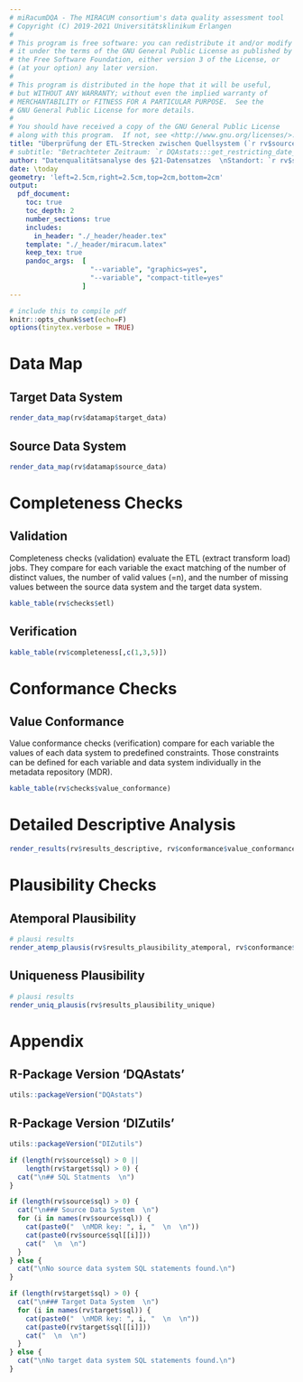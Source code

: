 ```yaml
---
# miRacumDQA - The MIRACUM consortium's data quality assessment tool
# Copyright (C) 2019-2021 Universitätsklinikum Erlangen
#
# This program is free software: you can redistribute it and/or modify
# it under the terms of the GNU General Public License as published by
# the Free Software Foundation, either version 3 of the License, or
# (at your option) any later version.
#
# This program is distributed in the hope that it will be useful,
# but WITHOUT ANY WARRANTY; without even the implied warranty of
# MERCHANTABILITY or FITNESS FOR A PARTICULAR PURPOSE.  See the
# GNU General Public License for more details.
#
# You should have received a copy of the GNU General Public License
# along with this program.  If not, see <http://www.gnu.org/licenses/>.
title: "Überprüfung der ETL-Strecken zwischen Quellsystem (`r rv$source$system_name`) und Zielsystem (`r rv$target$system_name`)"
# subtitle: "Betrachteter Zeitraum: `r DQAstats:::get_restricting_date_info(restricting_date = rv$restricting_date, lang = 'de')`"
author: "Datenqualitätsanalyse des §21-Datensatzes  \nStandort: `r rv$sitename` \n `r DQAstats:::get_restricting_date_info(restricting_date = rv$restricting_date, lang = 'de')`"
date: \today
geometry: 'left=2.5cm,right=2.5cm,top=2cm,bottom=2cm' 
output: 
  pdf_document:
    toc: true
    toc_depth: 2
    number_sections: true
    includes:
      in_header: "./_header/header.tex"
    template: "./_header/miracum.latex"
    keep_tex: true
    pandoc_args:  [
                    "--variable", "graphics=yes",
                    "--variable", "compact-title=yes"
                  ]
---
```


```r
# include this to compile pdf
knitr::opts_chunk$set(echo=F)
options(tinytex.verbose = TRUE)
```

\newpage

# Data Map

## Target Data System

```r
render_data_map(rv$datamap$target_data)
```

## Source Data System

```r
render_data_map(rv$datamap$source_data)
```

\newpage
# Completeness Checks 

## Validation 

Completeness checks (validation) evaluate the ETL (extract transform load) jobs. They compare for each variable the exact matching of the number of distinct values, the number of valid values (=n), and the number of missing values between the source data system and the target data system.  

```r
kable_table(rv$checks$etl)
```

## Verification 

```r
kable_table(rv$completeness[,c(1,3,5)])
```

\newpage
# Conformance Checks

## Value Conformance

Value conformance checks (verification) compare for each variable the values of each data system to predefined constraints. Those constraints can be defined for each variable and data system individually in the metadata repository (MDR).

```r
kable_table(rv$checks$value_conformance)
```

\newpage
# Detailed Descriptive Analysis

```r
render_results(rv$results_descriptive, rv$conformance$value_conformance)
```

\newpage
# Plausibility Checks

## Atemporal Plausibility 

```r
# plausi results
render_atemp_plausis(rv$results_plausibility_atemporal, rv$conformance$value_conformance)
```

## Uniqueness Plausibility

```r
# plausi results
render_uniq_plausis(rv$results_plausibility_unique)
```

\newpage
# Appendix

## R-Package Version 'DQAstats' 

```r
utils::packageVersion("DQAstats")
```

## R-Package Version 'DIZutils' 

```r
utils::packageVersion("DIZutils")
```

```r
if (length(rv$source$sql) > 0 ||
    length(rv$target$sql) > 0) {
  cat("\n## SQL Statments  \n")
}
```

```r
if (length(rv$source$sql) > 0) {
  cat("\n### Source Data System  \n")
  for (i in names(rv$source$sql)) {
    cat(paste0("  \nMDR key: ", i, "  \n  \n"))
    cat(paste0(rv$source$sql[[i]]))
    cat("  \n  \n")
  }
} else {
  cat("\nNo source data system SQL statements found.\n")
}
```

  

```r
if (length(rv$target$sql) > 0) {
  cat("\n### Target Data System  \n")
  for (i in names(rv$target$sql)) {
    cat(paste0("  \nMDR key: ", i, "  \n  \n"))
    cat(paste0(rv$target$sql[[i]]))
    cat("  \n  \n")
  }
} else {
  cat("\nNo target data system SQL statements found.\n")
}
```


